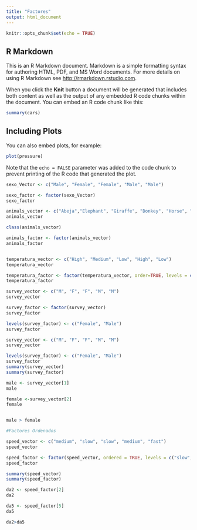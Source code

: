 ---
title: "Factores"
output: html_document
---

```{r setup, include=FALSE}
knitr::opts_chunk$set(echo = TRUE)
```

## R Markdown

This is an R Markdown document. Markdown is a simple formatting syntax for authoring HTML, PDF, and MS Word documents. For more details on using R Markdown see <http://rmarkdown.rstudio.com>.

When you click the **Knit** button a document will be generated that includes both content as well as the output of any embedded R code chunks within the document. You can embed an R code chunk like this:

```{r cars}
summary(cars)
```

## Including Plots

You can also embed plots, for example:

```{r pressure, echo=FALSE}
plot(pressure)
```

Note that the `echo = FALSE` parameter was added to the code chunk to prevent printing of the R code that generated the plot.

```{r}
sexo_Vector <- c("Male", "Female", "Female", "Male", "Male")

sexo_factor <- factor(sexo_Vector)
sexo_factor

animals_vector <- c("Abeja","Elephant", "Giraffe", "Donkey", "Horse", "Burro")
animals_vector

class(animals_vector)

animals_factor <- factor(animals_vector)
animals_factor


temperatura_vector <- c("High", "Medium", "Low", "High", "Low")
temperatura_vector

temperatura_factor <- factor(temperatura_vector, order=TRUE, levels = c("Low", "Medium", "High"))
temperatura_factor

survey_vector <- c("M", "F", "F", "M", "M")
survey_vector

survey_factor <- factor(survey_vector)
survey_factor

levels(survey_factor) <- c("Female", "Male")
survey_factor

survey_vector <- c("M", "F", "F", "M", "M")
survey_vector

levels(survey_factor) <- c("Female", "Male")
survey_factor
summary(survey_vector)
summary(survey_factor)

male <- survey_vector[1]
male

female <-survey_vector[2]
female 


male > female

#Factores Ordenados

speed_vector <- c("medium", "slow", "slow", "medium", "fast")
speed_vector

speed_factor <- factor(speed_vector, ordered = TRUE, levels = c("slow", "medium", "fast"))
speed_factor

summary(speed_vector)
summary(speed_factor)

da2 <- speed_factor[2]
da2

da5 <- speed_factor[5]
da5

da2>da5
```

